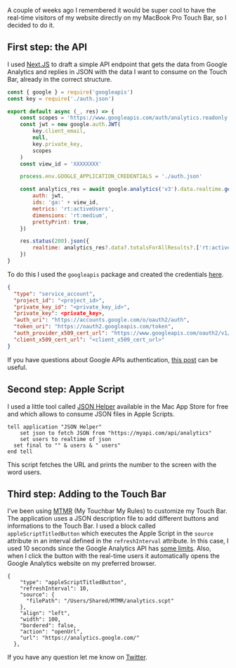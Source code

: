A couple of weeks ago I remembered it would be super cool to have the real-time visitors of my website directly on my MacBook Pro Touch Bar, so I decided to do it.

## First step: the API

I used [Next.JS](https://nextjs.org/) to draft a simple API endpoint that gets the data from Google Analytics and replies in JSON with the data I want to consume on the Touch Bar, already in the correct structure.

```js
const { google } = require('googleapis')
const key = require('./auth.json')

export default async (_, res) => {
	const scopes = 'https://www.googleapis.com/auth/analytics.readonly'
	const jwt = new google.auth.JWT(
		key.client_email,
		null,
		key.private_key,
		scopes
	)
	const view_id = 'XXXXXXXX'

	process.env.GOOGLE_APPLICATION_CREDENTIALS = './auth.json'

	const analytics_res = await google.analytics('v3').data.realtime.get({
		auth: jwt,
		ids: 'ga:' + view_id,
		metrics: 'rt:activeUsers',
		dimensions: 'rt:medium',
		prettyPrint: true,
	})

	res.status(200).json({
		realtime: analytics_res?.data?.totalsForAllResults?.['rt:activeUsers'],
	})
}
```

To do this I used the `googleapis` package and created the credentials [here](https://console.developers.google.com/iam-admin/serviceaccounts).

```json
{
  "type": "service_account",
  "project_id": "<project_id>",
  "private_key_id": "<private_key_id>",
  "private_key": <private_key>,
  "auth_uri": "https://accounts.google.com/o/oauth2/auth",
  "token_uri": "https://oauth2.googleapis.com/token",
  "auth_provider_x509_cert_url": "https://www.googleapis.com/oauth2/v1/certs",
  "client_x509_cert_url": "<client_x509_cert_url>"
}
```

If you have questions about Google APIs authentication, [this post](https://flaviocopes.com/google-api-authentication/) can be useful.

## Second step: Apple Script

I used a little tool called [JSON Helper](https://apps.apple.com/us/app/json-helper-for-applescript/id453114608) available in the Mac App Store for free and which allows to consume JSON files in Apple Scripts.

```
tell application "JSON Helper"
	set json to fetch JSON from "https://myapi.com/api/analytics"
	set users to realtime of json
  set final to "" & users & " users"
end tell
```

This script fetches the URL and prints the number to the screen with the word users.

## Third step: Adding to the Touch Bar

I've been using [MTMR](https://github.com/Toxblh/MTMR) (My Touchbar My Rules) to customize my Touch Bar. The application uses a JSON description file to add different buttons and informations to the Touch Bar. I used a block called `appleScriptTitledButton` which executes the Apple Script in the `source` attribute in an interval defined in the `refreshInterval` attribute. In this case, I used 10 seconds since the Google Analytics API has [some limits](https://developers.google.com/analytics/devguides/reporting/core/v3/limits-quotas). Also, when I click the button with the real-time users it automatically opens the Google Analytics website on my preferred browser.

```
{
    "type": "appleScriptTitledButton",
    "refreshInterval": 10,
    "source": {
      "filePath": "/Users/Shared/MTMR/analytics.scpt"
    },
    "align": "left",
    "width": 100,
    "bordered": false,
    "action": "openUrl",
    "url": "https://analytics.google.com/"
  },
```

If you have any question let me know on [Twitter](https://twitter.com/rgllm).
